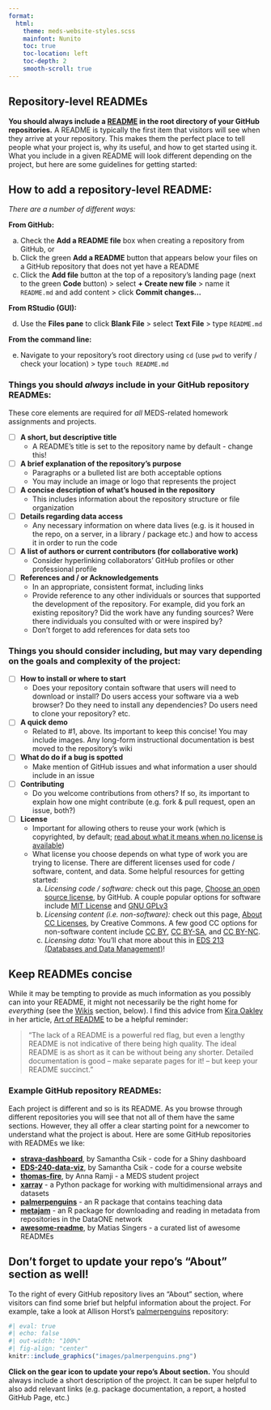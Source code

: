 ```yaml
---
format: 
  html:
    theme: meds-website-styles.scss
    mainfont: Nunito
    toc: true
    toc-location: left
    toc-depth: 2
    smooth-scroll: true
---
```


## Repository-level READMEs

**You should always include a [README](https://docs.github.com/en/repositories/managing-your-repositorys-settings-and-features/customizing-your-repository/about-readmes) in the root directory of your GitHub repositories.** A README is typically the first item that visitors will see when they arrive at your repository. This makes them the perfect place to tell people what your project is, why its useful, and how to get started using it. What you include in a given README will look different depending on the project, but here are some guidelines for getting started:

::: {.callout-tip collapse=true}
## How to add a repository-level README:

*There are a number of different ways:*

**From GitHub:**

  a. Check the **Add a README file** box when creating a repository from GitHub, or
  b. Click the green **Add a README** button that appears below your files on a GitHub repository that does not yet have a README
  c. Click the **Add file** button at the top of a repository's landing page (next to the green **Code** button) > select **+ Create new file** > name it `README.md` and add content > click **Commit changes...**

**From RStudio (GUI):**

  d. Use the **Files pane** to click **Blank File** > select **Text File** > type `README.md`

**From the command line:**

  e. Navigate to your repository's root directory using `cd` (use `pwd` to verify / check your location) > type `touch README.md`
:::

### Things you should *always* include in your GitHub repository READMEs: {#always-include}

::: {.callout-important}
These core elements are required for *all* MEDS-related homework assignments and projects.
:::

- [ ] [**A short, but descriptive title**]{.teal-text} 
    - A README’s title is set to the repository name by default - change this!
- [ ] [**A brief explanation of the repository's purpose**]{.teal-text} 
    - Paragraphs or a bulleted list are both acceptable options
    - You may include an image or logo that represents the project
- [ ] [**A concise description of what’s housed in the repository**]{.teal-text} 
    - This includes information about the repository structure or file organization
- [ ] [**Details regarding data access**]{.teal-text} 
   - Any necessary information on where data lives (e.g. is it housed in the repo, on a server, in a library / package etc.) and how to access it in order to run the code
- [ ] [**A list of authors or current contributors (for collaborative work)**]{.teal-text} 
    - Consider hyperlinking collaborators' GitHub profiles or other professional profile
- [ ] [**References and / or Acknowledgements**]{.teal-text}  
    - In an appropriate, consistent format, including links
    - Provide reference to any other individuals or sources that supported the development of the repository. For example, did you fork an existing repository? Did the work have any funding sources? Were there individuals you consulted with or were inspired by?
    - Don't forget to add references for data sets too
    
### Things you should consider including, but may vary depending on the goals and complexity of the project: {#consider-including}

- [ ] [**How to install or where to start**]{.teal-text} 
    - Does your repository contain software that users will need to download or install? Do users access your software via a web browser? Do they need to install any dependencies? Do users need to clone your repository? etc.
- [ ] [**A quick demo**]{.teal-text} 
    - Related to #1, above. Its important to keep this concise! You may include images. Any long-form instructional documentation is best moved to the repository's wiki
- [ ] [**What do do if a bug is spotted**]{.teal-text} 
    - Make mention of GitHub issues and what information a user should include in an issue
- [ ] [**Contributing**]{.teal-text} 
    - Do you welcome contributions from others? If so, its important to explain how one might contribute (e.g. fork & pull request, open an issue, both?)
- [ ] [**License**]{.teal-text} 
    - Important for allowing others to reuse your work (which is copyrighted, by default; [read about what it means when no license is available](https://choosealicense.com/no-permission/))
    - What license you choose depends on what type of work you are trying to license. There are different licenses used for code / software, content, and data. Some helpful resources for getting started: 
        a. *Licensing code / software:* check out this page, [Choose an open source license](https://choosealicense.com/), by GitHub. A couple popular options for software include [MIT License](https://choosealicense.com/licenses/mit/) and [GNU GPLv3](https://choosealicense.com/licenses/gpl-3.0/)
        b. *Licensing content (i.e. non-software):* check out this page, [About CC Licenses](https://creativecommons.org/share-your-work/cclicenses/), by Creative Commons. A few good CC options for non-software content include [CC BY](https://creativecommons.org/licenses/by/4.0/?ref=chooser-v1), [CC BY-SA](https://creativecommons.org/licenses/by-sa/4.0/), and [CC BY-NC](https://creativecommons.org/licenses/by-nc/4.0/).
        c. *Licensing data:* You'll chat more about this in [EDS 213 (Databases and Data Management)](https://bren.ucsb.edu/courses/eds-213)!
    
::: {.callout-note}
## Keep READMEs concise

While it may be tempting to provide as much information as you possibly can into your README, it might not necessarily be the right home for *everything* (see the [Wikis](#wikis) section, below). I find this advice from [Kira Oakley](https://github.com/hackergrrl) in her article, [Art of README](https://github.com/hackergrrl/art-of-readme?tab=readme-ov-file#readme) to be a helpful reminder:

>"The lack of a README is a powerful red flag, but even a lengthy README is not indicative of there being high quality. The ideal README is as short as it can be without being any shorter. Detailed documentation is good -- make separate pages for it! -- but keep your README succinct."

:::

### Example GitHub repository READMEs: {#example-repo-readmes}

Each project is different and so is its README. As you browse through different repositories you will see that not all of them have the same sections. However, they all offer a clear starting point for a newcomer to understand what the project is about. Here are some GitHub repositories with READMEs we like:

- **[strava-dashboard](https://github.com/samanthacsik/strava-dashboard)**, by Samantha Csik - code for a Shiny dashboard
- **[EDS-240-data-viz](https://github.com/samanthacsik/EDS-240-data-viz)**, by Samantha Csik - code for a course website
- **[thomas-fire](https://github.com/annaramji/thomas-fire)**, by Anna Ramji - a MEDS student project
- **[xarray](https://github.com/pydata/xarray)** - a Python package for working with multidimensional arrays and datasets
- **[palmerpenguins](https://github.com/allisonhorst/palmerpenguins/)** - an R package that contains teaching data
- **[metajam](https://github.com/NCEAS/metajam)** - an R package for downloading and reading in metadata from repositories in the DataONE network
- **[awesome-readme](https://github.com/matiassingers/awesome-readme)**, by Matias Singers - a curated list of awesome READMEs

::: {.callout-tip}
## Don't forget to update your repo's "About" section as well!

To the right of every GitHub repository lives an "About" section, where visitors can find some brief but helpful information about the project. For example, take a look at Allison Horst's [palmerpenguins](https://github.com/allisonhorst/palmerpenguins/) repository:

```r
#| eval: true
#| echo: false
#| out-width: "100%"
#| fig-align: "center"
knitr::include_graphics("images/palmerpenguins.png")
```

**Click on the gear icon to update your repo's About section.** You should always include a short description of the project. It can be super helpful to also add relevant links (e.g. package documentation, a report, a hosted GitHub Page, etc.)
:::
